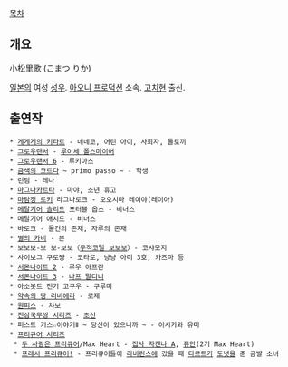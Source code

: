 [[목차]]

== 개요 ==
小松里歌 (こまつ りか)

[[일본]]의 여성 [[성우]]. [[아오니 프로덕션]] 소속. [[고치#s-3.1|고치]]현 출신.

== 출연작 ==
 * [[게게게의 키타로]] - 네네코, 어린 아이, 사회자, 들토끼
 * [[그로우랜서]] - [[루이세 폴스마이어]]
 * [[그로우랜서 시리즈|그로우랜서 6]] - 루키아스
 * [[금색의 코르다]] ~ primo passo ~ - 학생
 * 런딤 - 레나
 * [[마그나카르타]] - 마야, 소년 휴고
 * [[마탐정 로키]] 라그나로크 - 오오시마 레이야(레이아)
 * [[메탈기어 솔리드]] 포터블 옵스 - 비너스
 * 메탈기어 애시드 - 비너스
 * 바로크 - 물건의 존재, 자루의 존재
 * [[별의 카비]] - 븐
 * 보보보-보 보-보보（[[무적코털 보보보]]）- 코샤모지
 * 사이보그 쿠로쨩 - 코타로, 냥냥 아미 3호, 카즈마 등
 * [[서몬나이트 2]] - 루우 아프란
 * [[서몬나이트 3]] - [[나프 말디니]]
 * 아소봇트 전기 고쿠우 - 쿠루미
 * [[약속의 땅 리비에라]] - 로제
 * [[원피스(만화)|원피스]] - 챠보
 * [[진삼국무쌍 시리즈]] - [[초선]]
 * 퍼스트 키스☆이야기Ⅱ ~ 당신이 있으니까 ~ - 이시카와 유미
 * [[프리큐어 시리즈]]
  * [[두 사람은 프리큐어]]/Max Heart - [[집사 자켄나 A%26집사 자켄나 B|집사 자켄나 A]], [[하티엘#s-2.4|퓨안]](2기 Max Heart)
  * [[프레시 프리큐어!]] - 프리큐어들이 [[라비린스(프레쉬 프리큐어!)|라비린스]]에 갔을 때 [[타르트(프레쉬 프리큐어!)|타르트]]가 [[도넛]]을 준 금발 소녀

